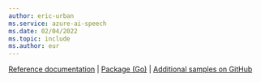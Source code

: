 ```yaml
---
author: eric-urban
ms.service: azure-ai-speech
ms.date: 02/04/2022
ms.topic: include
ms.author: eur
---
```


[Reference documentation](https://aka.ms/csspeech/goref) | [Package (Go)](https://pkg.go.dev/github.com/Microsoft/cognitive-services-speech-sdk-go) | [Additional samples on GitHub](https://github.com/microsoft/cognitive-services-speech-sdk-go/tree/master/samples/)
